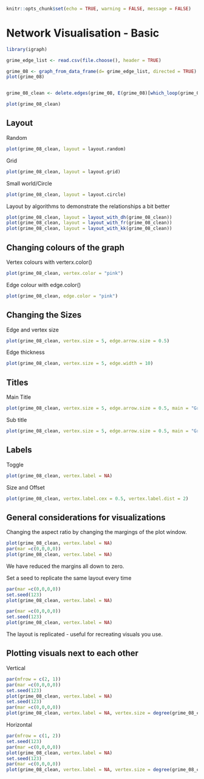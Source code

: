 ```r
knitr::opts_chunk$set(echo = TRUE, warning = FALSE, message = FALSE)
```

# Network Visualisation - Basic

```r
library(igraph)

grime_edge_list <- read.csv(file.choose(), header = TRUE)

grime_08 <- graph_from_data_frame(d= grime_edge_list, directed = TRUE)
plot(grime_08)


grime_08_clean <- delete.edges(grime_08, E(grime_08)[which_loop(grime_08)])

plot(grime_08_clean)
```

## Layout

Random

```r
plot(grime_08_clean, layout = layout.random)
```

Grid

```r
plot(grime_08_clean, layout = layout.grid)
```

Small world/Circle

```r
plot(grime_08_clean, layout = layout.circle)
```

Layout by algorithms to demonstrate the relationships a bit better

```r
plot(grime_08_clean, layout = layout_with_dh(grime_08_clean))
plot(grime_08_clean, layout = layout_with_fr(grime_08_clean))
plot(grime_08_clean, layout = layout_with_kk(grime_08_clean))
```

## Changing colours of the graph

Vertex colours with verterx.color()

```r
plot(grime_08_clean, vertex.color = "pink")
```

Edge colour with edge.color()

```r
plot(grime_08_clean, edge.color = "pink")
```

## Changing the Sizes

Edge and vertex size

```r
plot(grime_08_clean, vertex.size = 5, edge.arrow.size = 0.5)
```

Edge thickness

```r
plot(grime_08_clean, vertex.size = 5, edge.width = 10)
```

## Titles

Main Title

```r
plot(grime_08_clean, vertex.size = 5, edge.arrow.size = 0.5, main = "Grime Collaborations 2008")
```

Sub title

```r
plot(grime_08_clean, vertex.size = 5, edge.arrow.size = 0.5, main = "Grime Collaborations", sub = "2008")
```

## Labels

Toggle

```r
plot(grime_08_clean, vertex.label = NA)
```

Size and Offset

```r
plot(grime_08_clean, vertex.label.cex = 0.5, vertex.label.dist = 2)
```

## General considerations for visualizations

Changing the aspect ratio by changing the margings of the plot window.

```r
plot(grime_08_clean, vertex.label = NA)
par(mar =c(0,0,0,0))
plot(grime_08_clean, vertex.label = NA)
```

We have reduced the margins all down to zero.

Set a seed to replicate the same layout every time

```r
par(mar =c(0,0,0,0))
set.seed(123)
plot(grime_08_clean, vertex.label = NA)
```

```r
par(mar =c(0,0,0,0))
set.seed(123)
plot(grime_08_clean, vertex.label = NA)
```

The layout is replicated - useful for recreating visuals you use.

## Plotting visuals next to each other

Vertical

```r
par(mfrow = c(2, 1))
par(mar =c(0,0,0,0))
set.seed(123)
plot(grime_08_clean, vertex.label = NA)
set.seed(123)
par(mar =c(0,0,0,0))
plot(grime_08_clean, vertex.label = NA, vertex.size = degree(grime_08_clean))
```

Horizontal

```r
par(mfrow = c(1, 2))
set.seed(123)
par(mar =c(0,0,0,0))
plot(grime_08_clean, vertex.label = NA)
set.seed(123)
par(mar =c(0,0,0,0))
plot(grime_08_clean, vertex.label = NA, vertex.size = degree(grime_08_clean))
```
